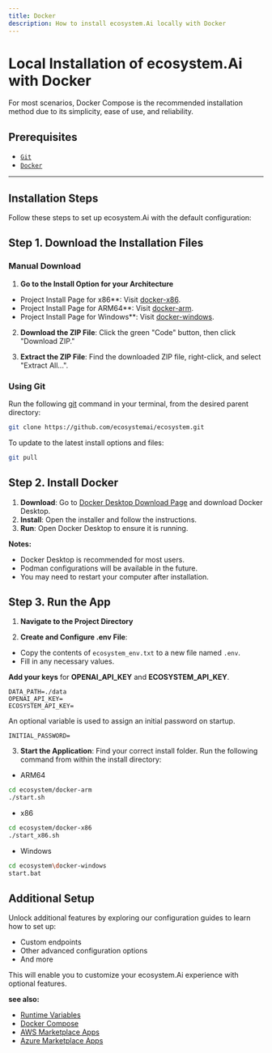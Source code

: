 ```yaml
---
title: Docker
description: How to install ecosystem.Ai locally with Docker
---
```


# Local Installation of ecosystem.Ai with Docker

For most scenarios, Docker Compose is the recommended installation method due to its simplicity, ease of use, and reliability.

## Prerequisites

- [`Git`](https://git-scm.com/downloads)
- [`Docker`](https://www.docker.com/products/docker-desktop/)

---

## Installation Steps

Follow these steps to set up ecosystem.Ai with the default configuration:

## Step 1. Download the Installation Files

### Manual Download

1. **Go to the Install Option for your Architecture**
 - Project Install Page for x86**: Visit [docker-x86](https://github.com/ecosystemai/ecosystem/tree/main/docker-x86).
 - Project Install Page for ARM64**: Visit [docker-arm](https://github.com/ecosystemai/ecosystem/tree/main/docker-arm).
 - Project Install Page for Windows**: Visit [docker-windows](https://github.com/ecosystemai/ecosystem/tree/main/docker-windows).

2. **Download the ZIP File**: Click the green "Code" button, then click "Download ZIP."

3. **Extract the ZIP File**: Find the downloaded ZIP file, right-click, and select "Extract All...".

### Using Git

Run the following [git](https://git-scm.com/) command in your terminal, from the desired parent directory:

```bash
git clone https://github.com/ecosystemai/ecosystem.git
```

To update to the latest install options and files:
```bash
git pull
```

## Step 2. Install Docker

1. **Download**: Go to [Docker Desktop Download Page](https://www.docker.com/products/docker-desktop) and download Docker Desktop.
2. **Install**: Open the installer and follow the instructions.
3. **Run**: Open Docker Desktop to ensure it is running.

**Notes:**
- Docker Desktop is recommended for most users.
- Podman configurations will be available in the future.
- You may need to restart your computer after installation.

## Step 3. Run the App

1. **Navigate to the Project Directory**

2. **Create and Configure .env File**:
 - Copy the contents of `ecosystem_env.txt` to a new file named `.env`.
 - Fill in any necessary values.

**Add your keys** for **OPENAI_API_KEY** and **ECOSYSTEM_API_KEY**.
```
DATA_PATH=./data
OPENAI_API_KEY=
ECOSYSTEM_API_KEY=
```
An optional variable is used to assign an initial password on startup.
```
INITIAL_PASSWORD=
```

3. **Start the Application**:
Find your correct install folder. Run the following command from within the install directory:
 - ARM64
 ```bash
 cd ecosystem/docker-arm
 ./start.sh
```

 - x86
 ```bash
 cd ecosystem/docker-x86
 ./start_x86.sh
```

 - Windows
 ```bash
 cd ecosystem\docker-windows
 start.bat
```

## Additional Setup

Unlock additional features by exploring our configuration guides to learn how to set up:

- Custom endpoints
- Other advanced configuration options
- And more

This will enable you to customize your ecosystem.Ai experience with optional features.

**see also:**
- [Runtime Variables](/docs/runtime/environment_variables)
- [Docker Compose](/docs/quick_start/docker)
- [AWS Marketplace Apps](/docs/marketplace/aws)
- [Azure Marketplace Apps](/docs/marketplace/azure)
